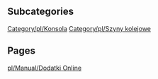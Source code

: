 
== Subcategories ==
[[Category/pl/Konsola]]
[[Category/pl/Szyny kolejowe]]

== Pages ==
[[pl/Manual/Dodatki Online]]

